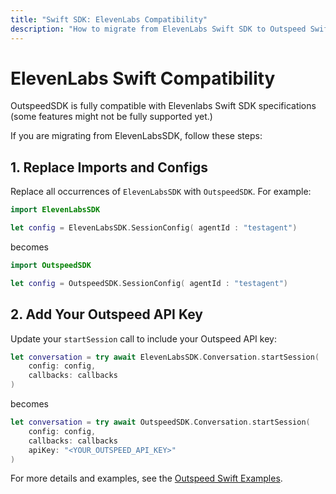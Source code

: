 ```yaml
---
title: "Swift SDK: ElevenLabs Compatibility"
description: "How to migrate from ElevenLabs Swift SDK to Outspeed Swift SDK."
---
```


# ElevenLabs Swift Compatibility

OutspeedSDK is fully compatible with Elevenlabs Swift SDK specifications (some features might not be fully supported yet.)

If you are migrating from ElevenLabsSDK, follow these steps:

## 1. Replace Imports and Configs

Replace all occurrences of `ElevenLabsSDK` with `OutspeedSDK`. For example:

```swift
import ElevenLabsSDK

let config = ElevenLabsSDK.SessionConfig( agentId : "testagent")
```

becomes

```swift
import OutspeedSDK

let config = OutspeedSDK.SessionConfig( agentId : "testagent")
```

## 2. Add Your Outspeed API Key

Update your `startSession` call to include your Outspeed API key:

```swift
let conversation = try await ElevenLabsSDK.Conversation.startSession(
    config: config,
    callbacks: callbacks
)
```

becomes

```swift
let conversation = try await OutspeedSDK.Conversation.startSession(
    config: config,
    callbacks: callbacks
    apiKey: "<YOUR_OUTSPEED_API_KEY>"
)
```

For more details and examples, see the [Outspeed Swift Examples](https://github.com/outspeed-ai/outspeed-swift-examples). 